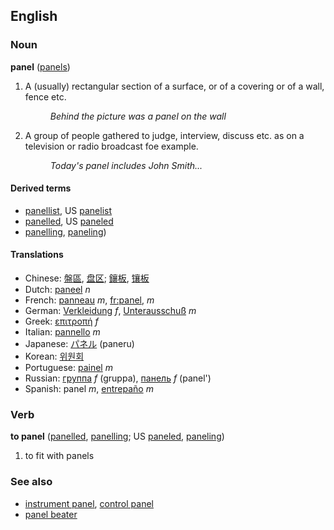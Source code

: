 ==English==
===Noun===
'''panel''' ([[panels]])

#A (usually) rectangular section of a surface, or of a covering or of a wall, fence etc.
#:''Behind the picture was a panel on the wall''
#A group of people gathered to judge, interview, discuss etc. as on a television or radio broadcast foe example.
#:''Today's panel includes John Smith...''

====Derived terms====
*[[panellist]], US [[panelist]]
*[[panelled]], US [[paneled]]
*[[panelling]], [[paneling]])

====Translations====
*Chinese: [[盤區]], [[盘区]]; [[鑲板]], [[镶板]]
*Dutch: [[paneel]] ''n''
*French: [[panneau]] ''m'', [[fr:panel]], ''m''
*German: [[Verkleidung]] ''f'', [[Unterausschuß]] ''m''
*Greek: [[επιτροπή]] ''f''
*Italian: [[pannello]] ''m''
*Japanese: [[パネル]] (paneru)
*Korean: [[위원회]]
*Portuguese: [[painel]] ''m''
*Russian: [[группа]] ''f'' (gruppa), [[панель]] ''f'' (panel')
*Spanish: panel ''m'', [[entrepaño]] ''m''

===Verb===
'''to panel''' ([[panelled]], [[panelling]]; US [[paneled]], [[paneling]])

#to fit with panels

===See also===
*[[instrument panel]], [[control panel]]
*[[panel beater]]